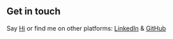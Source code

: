 ## Get in touch

Say [Hi](mailto:aman07mishra@gmail.com) or find me on other platforms: [LinkedIn](https://www.linkedin.com/in/aman07mishra/) & [GitHub](https://github.com/aman7mishra)
